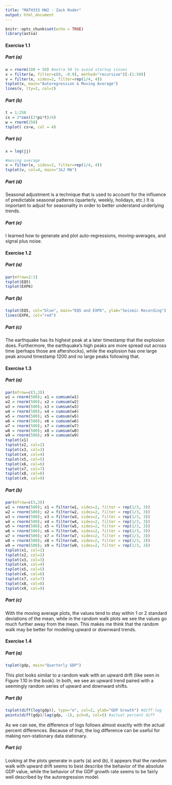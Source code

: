 ```yaml
---
title: "MATH333 HW2 - Zack Roder"
output: html_document
---
```


```r
knitr::opts_chunk$set(echo = TRUE)
library(astsa)
```

#### Exercise 1.1
##### Part (a)
```r
w = rnorm(100 + 50) #extra 50 to avoid startup issues
x = filter(w, filter=c(0, -0.9), method="recursive")[-(1:50)]
v = filter(x, sides=2, filter=rep(1/4, 4))
tsplot(x, main="Autoregression & Moving Average")
lines(v, lty=2, col=2)
```

##### Part (b)
```r
t = 1:250
cs = 2*cos((2*pi*t)/4)
w = rnorm(250)
tsplot( cs+w, col = 4)
```

##### Part (c)
```r
x = log(jj)

#moving average
v = filter(x, sides=2, filter=rep(1/4, 4))
tsplot(v, col=4, main="J&J MA")
```

##### Part (d)
Seasonal adjustment is a technique that is used to account for the influence of predictable seasonal patterns (quarterly, weekly, holidays, etc.) It is important to adjust for seasonality in order to better understand underlying trends.

##### Part (e)
I learned how to generate and plot auto-regressions, moving-averages, and signal plus noise.

#### Exercise 1.2
##### Part (a)
```r
par(mfrow=2:1)
tsplot(EQ5)
tsplot(EXP6)
```

##### Part (b)
```r
tsplot(EQ5, col="blue", main="EQ5 and EXP6", ylab="Seismic Recording")
lines(EXP6, col="red")
```
##### Part (c)
The earthquake has its highest peak at a later timestamp that the explosion does. Furthermore, the earthquake's high peaks are more spread out across time (perhaps those are aftershocks), while the explosion has one large peak around timestamp 1200 and no large peaks following that.

#### Exercise 1.3
##### Part (a)
```r
par(mfrow=c(3,3))
w1 = rnorm(500); x1 = cumsum(w1)
w2 = rnorm(500); x2 = cumsum(w2)
w3 = rnorm(500); x3 = cumsum(w3)
w4 = rnorm(500); x4 = cumsum(w4)
w5 = rnorm(500); x5 = cumsum(w5)
w6 = rnorm(500); x6 = cumsum(w6)
w7 = rnorm(500); x7 = cumsum(w7)
w8 = rnorm(500); x8 = cumsum(w8)
w9 = rnorm(500); x9 = cumsum(w9)
tsplot(x1)
tsplot(x2, col=2)
tsplot(x3, col=3)
tsplot(x4, col=4)
tsplot(x5, col=5)
tsplot(x6, col=6)
tsplot(x7, col=7)
tsplot(x8, col=8)
tsplot(x9, col=9)
```

##### Part (b)
```r
par(mfrow=c(3,3))
w1 = rnorm(500); x1 = filter(w1, sides=2, filter = rep(1/3, 3))
w2 = rnorm(500); x2 = filter(w2, sides=2, filter = rep(1/3, 3))
w3 = rnorm(500); x3 = filter(w3, sides=2, filter = rep(1/3, 3))
w4 = rnorm(500); x4 = filter(w4, sides=2, filter = rep(1/3, 3))
w5 = rnorm(500); x5 = filter(w5, sides=2, filter = rep(1/3, 3))
w6 = rnorm(500); x6 = filter(w6, sides=2, filter = rep(1/3, 3))
w7 = rnorm(500); x7 = filter(w7, sides=2, filter = rep(1/3, 3))
w8 = rnorm(500); x8 = filter(w8, sides=2, filter = rep(1/3, 3))
w9 = rnorm(500); x9 = filter(w9, sides=2, filter = rep(1/3, 3))
tsplot(x1, col=1)
tsplot(x2, col=2)
tsplot(x3, col=3)
tsplot(x4, col=4)
tsplot(x5, col=5)
tsplot(x6, col=6)
tsplot(x7, col=7)
tsplot(x8, col=8)
tsplot(x9, col=9)
```

##### Part (c)
With the moving average plots, the values tend to stay within 1 or 2 standard deviations of the mean, while in the random walk plots we see the values go much further away from the mean. This makes me think that the random walk may be better for modeling upward or downward trends.

#### Exercise 1.4
##### Part (a)
```r
tsplot(gdp, main="Quarterly GDP")
```

This plot looks similar to a random walk with an upward drift (like seen in Figure 1.10 in the book). In both, we see an upward trend paired with a seemingly random series of upward and downward shifts.

##### Part (b)
```r
tsplot(diff(log(gdp)), type="o", col=2, ylab="GDP Growth") #diff-log
points(diff(gdp)/lag(gdp, -1), pch=8, col=5) #actual percent diff
```

As we can see, the difference of logs follows almost exactly with the actual percent differences. Because of that, the log difference can be useful for making non-stationary data stationary.

##### Part (c)
Looking at the plots generate in parts (a) and (b), it appears that the random walk with upward drift seems to best describe the behavior of the absolute GDP value, while the behavior of the GDP growth rate seems to be fairly well described by the autoregression model.